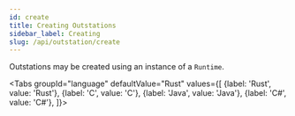 ```yaml
---
id: create
title: Creating Outstations
sidebar_label: Creating
slug: /api/outstation/create
---
```



Outstations may be created using an instance of a `Runtime`.

<Tabs
groupId="language"
defaultValue="Rust"
values={[
{label: 'Rust', value: 'Rust'},
{label: 'C', value: 'C'},
{label: 'Java', value: 'Java'},
{label: 'C#', value: 'C#'},
]}>
<TabItem value="Rust">

```rust

```

</TabItem>
<TabItem value="C">

```c

```

</TabItem>
<TabItem value="Java">

```java

```

</TabItem>
<TabItem value="C#">

```csharp

```

</TabItem>
</Tabs>

